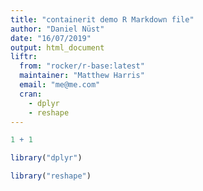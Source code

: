 ```yaml
---
title: "containerit demo R Markdown file"
author: "Daniel Nüst"
date: "16/07/2019"
output: html_document
liftr:
  from: "rocker/r-base:latest"
  maintainer: "Matthew Harris"
  email: "me@me.com"
  cran:
    - dplyr
    - reshape
---
```


```r
1 + 1
```

```r
library("dplyr")
```

```r
library("reshape")
```
